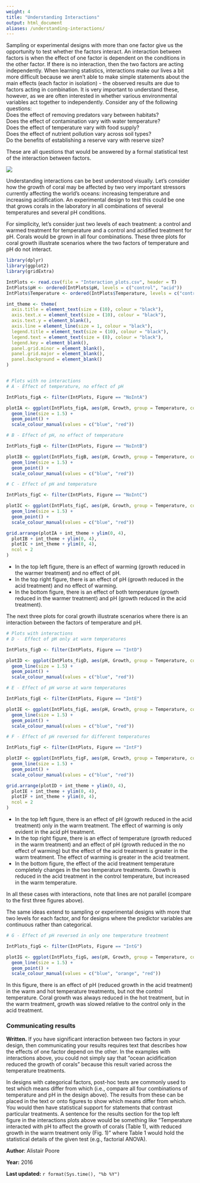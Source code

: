 ```yaml
---
weight: 4
title: "Understanding Interactions"
output: html_document
aliases: /understanding-interactions/
---
```

Sampling or experimental designs with more than one factor give us the opportunity to test whether the factors interact. An interaction between factors is when the effect of one factor is dependent on the conditions in the other factor. If there is no interaction, then the two factors are acting independently. When learning statistics, interactions make our lives a bit more difficult because we aren't able to make simple statements about the main effects (each factor in isolation)  - the observed results are due to factors acting in combination. It is very important to understand these, however, as we are often interested in whether various environmental variables act together to independently. Consider any of the following questions:   
Does the effect of removing predators vary between habitats?  
Does the effect of contamination vary with water temperature?  
Does the effect of temperature vary with food supply?  
Does the effect of nutrient pollution vary across soil types?  
Do the benefits of establishing a reserve vary with reserve size?  

These are all questions that would be answered by a formal statistical test of the interaction between factors.

![](Interactions_image.jpg)

Understanding interactions can be best understood visually. Let's consider how the growth of coral may be affected by two very important stressors currently affecting the world's oceans: increasing temperature and increasing acidification. An experimental design to test this could be one that grows corals in the laboratory in all combinations of several temperatures and several pH conditions. 

For simplicity, let's consider just two levels of each treatment: a control and warmed treatment for temperature and a control and acidified treatment for pH. Corals would be grown in all four combinations. These three plots for coral growth illustrate scenarios where the two factors of temperature and pH do not interact. 


```r
library(dplyr)
library(ggplot2)
library(gridExtra)

IntPlots <- read.csv(file = "Interaction_plots.csv", header = T)
IntPlots$pH <- ordered(IntPlots$pH, levels = c("control", "acid"))
IntPlots$Temperature <- ordered(IntPlots$Temperature, levels = c("control", "warm", "hot"))

int_theme <- theme(
  axis.title = element_text(size = (10), colour = "black"),
  axis.text.x = element_text(size = (10), colour = "black"),
  axis.text.y = element_blank(),
  axis.line = element_line(size = 1, colour = "black"),
  legend.title = element_text(size = (10), colour = "black"),
  legend.text = element_text(size = (8), colour = "black"),
  legend.key = element_blank(),
  panel.grid.minor = element_blank(),
  panel.grid.major = element_blank(),
  panel.background = element_blank()
)


# Plots with no interactions
# A - Effect of temperature, no effect of pH

IntPlots_figA <- filter(IntPlots, Figure == "NoIntA")

plotIA <- ggplot(IntPlots_figA, aes(pH, Growth, group = Temperature, col = Temperature)) +
  geom_line(size = 1.5) +
  geom_point() +
  scale_colour_manual(values = c("blue", "red"))

# B - Effect of pH, no effect of temperature

IntPlots_figB <- filter(IntPlots, Figure == "NoIntB")

plotIB <- ggplot(IntPlots_figB, aes(pH, Growth, group = Temperature, col = Temperature)) +
  geom_line(size = 1.5) +
  geom_point() +
  scale_colour_manual(values = c("blue", "red"))

# C - Effect of pH and temperature

IntPlots_figC <- filter(IntPlots, Figure == "NoIntC")

plotIC <- ggplot(IntPlots_figC, aes(pH, Growth, group = Temperature, col = Temperature)) +
  geom_line(size = 1.5) +
  geom_point() +
  scale_colour_manual(values = c("blue", "red"))

grid.arrange(plotIA + int_theme + ylim(0, 4),
  plotIB + int_theme + ylim(0, 4),
  plotIC + int_theme + ylim(0, 4),
  ncol = 2
)
```

 
*  In the top left figure, there is an effect of warming (growth reduced in the warmer treatment) and no effect of pH.  
*  In the top right figure, there is an effect of pH (growth reduced in the acid treatment) and no effect of warming.  
*  In the bottom figure, there is an effect of both temperature (growth reduced in the warmer treatment) and pH (growth reduced in the acid treatment).  

The next three plots for coral growth illustrate scenarios where there is an interaction between the factors of temperature and pH.

```r
# Plots with interactions
# D -  Effect of pH only at warm temperatures

IntPlots_figD <- filter(IntPlots, Figure == "IntD")

plotID <- ggplot(IntPlots_figD, aes(pH, Growth, group = Temperature, col = Temperature)) +
  geom_line(size = 1.5) +
  geom_point() +
  scale_colour_manual(values = c("blue", "red"))

# E - Effect of pH worse at warm temperatures

IntPlots_figE <- filter(IntPlots, Figure == "IntE")

plotIE <- ggplot(IntPlots_figE, aes(pH, Growth, group = Temperature, col = Temperature)) +
  geom_line(size = 1.5) +
  geom_point() +
  scale_colour_manual(values = c("blue", "red"))

# F - Effect of pH reversed for different temperatures

IntPlots_figF <- filter(IntPlots, Figure == "IntF")

plotIF <- ggplot(IntPlots_figF, aes(pH, Growth, group = Temperature, col = Temperature)) +
  geom_line(size = 1.5) +
  geom_point() +
  scale_colour_manual(values = c("blue", "red"))

grid.arrange(plotID + int_theme + ylim(0, 4),
  plotIE + int_theme + ylim(0, 4),
  plotIF + int_theme + ylim(0, 4),
  ncol = 2
)
```

*  In the top left figure, there is an effect of pH (growth reduced in the acid treatment) only in the warm treatment. The effect of warming is only evident in the acid pH treatment.  
*  In the top right figure, there is an effect of temperature (growth reduced in the warm treatment) and an effect of pH (growth reduced in the no effect of warming) but the effect of the acid treatment is greater in the warm treatment. The effect of warming is greater in the acid treatment.  
*  In the bottom figure, the effect of the acid treatment temperature completely changes in the two temperature treatments. Growth is reduced in the acid treatment in the control temperature, but increased in the warm temperature.  

In all these cases with interactions, note that lines are not parallel (compare to the first three figures above).

The same ideas extend to sampling or experimental designs with more that two levels for each factor, and for designs where the predictor variables are continuous rather than categorical.

```r
# G - Effect of pH reversed in only one temperature treatment

IntPlots_figG <- filter(IntPlots, Figure == "IntG")

plotIG <- ggplot(IntPlots_figG, aes(pH, Growth, group = Temperature, col = Temperature)) +
  geom_line(size = 1.5) +
  geom_point() +
  scale_colour_manual(values = c("blue", "orange", "red"))
```                                                                                                                                   
In this figure, there is an effect of pH (reduced growth in the acid treatment) in the warm and hot temperature treatments, but not the control temperature. Coral growth was always reduced in the hot treatment, but in the warm treatment, growth was slowed relative to the control only in the acid treatment.
  

### Communicating results
 
**Written.** If you have significant interaction between two factors in your design, then communicating your results requires text that describes how the effects of one factor depend on the other. In the examples with interactions above, you could not simply say that "ocean acidification reduced the growth of corals" because this result varied across the temperature treatments.

In designs with categorical factors, post-hoc tests are commonly used to test which means differ from which (i.e., compare all four combinations of temperature and pH in the design above). The results from these can be placed in the text or onto figures to show which means differ from which. You would then have statistical support for statements that contrast particular treatments. A sentence for the results section for the top left figure in the interactions plots above would be something like "Temperature interacted with pH to affect the growth of corals (Table 1), with reduced growth in the warm treatment only (Fig. 1)" where Table 1 would hold the statistical details of the given test (e.g., factorial ANOVA).
  

**Author**: Alistair Poore
 
**Year:** 2016

**Last updated:** `r format(Sys.time(), "%b %Y")`

